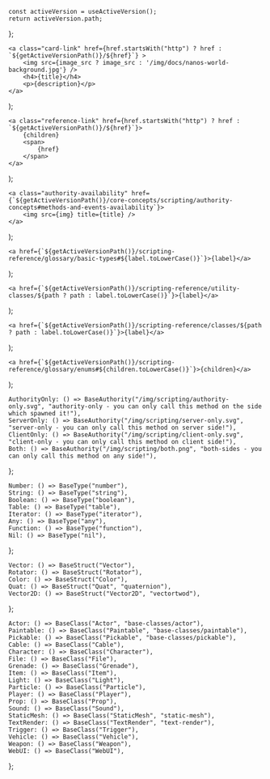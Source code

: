 
<!-- Getter to get the current version path - for links -->
	const activeVersion = useActiveVersion();
	return activeVersion.path;
};


<!-- Square Card Link -->
	<a class="card-link" href={href.startsWith("http") ? href : `${getActiveVersionPath()}/${href}`} > 
		<img src={image_src ? image_src : '/img/docs/nanos-world-background.jpg'} />
		<h4>{title}</h4>
		<p>{description}</p>
	</a>
);

<!-- Rectangular Reference Link -->
	<a class="reference-link" href={href.startsWith("http") ? href : `${getActiveVersionPath()}/${href}`}>
		{children}
		<span>
			{href}
		</span>
	</a>
);


<!-- Generic Base Authority component -->
	<a class="authority-availability" href={`${getActiveVersionPath()}/core-concepts/scripting/authority-concepts#methods-and-events-availability`}>
		<img src={img} title={title} />
	</a>
);

<!-- Generic Basic Type component -->
	<a href={`${getActiveVersionPath()}/scripting-reference/glossary/basic-types#${label.toLowerCase()}`}>{label}</a>
);

<!-- Generic Struct Type component -->
	<a href={`${getActiveVersionPath()}/scripting-reference/utility-classes/${path ? path : label.toLowerCase()}`}>{label}</a>
);

<!-- Generic Struct Type component -->
	<a href={`${getActiveVersionPath()}/scripting-reference/classes/${path ? path : label.toLowerCase()}`}>{label}</a>
);

<!-- Define Enum component -->
	<a href={`${getActiveVersionPath()}/scripting-reference/glossary/enums#${children.toLowerCase()}`}>{children}</a>
);


<!-- Defines Authority Types componenets -->
	AuthorityOnly: () => BaseAuthority("/img/scripting/authority-only.svg", "authority-only - you can only call this method on the side which spawned it!"),
	ServerOnly: () => BaseAuthority("/img/scripting/server-only.svg", "server-only - you can only call this method on server side!"),
	ClientOnly: () => BaseAuthority("/img/scripting/client-only.svg", "client-only - you can only call this method on client side!"),
	Both: () => BaseAuthority("/img/scripting/both.png", "both-sides - you can only call this method on any side!"),
};

<!-- Defines Basic Types componenets -->
	Number: () => BaseType("number"),
	String: () => BaseType("string"),
	Boolean: () => BaseType("boolean"),
	Table: () => BaseType("table"),
	Iterator: () => BaseType("iterator"),
	Any: () => BaseType("any"),
	Function: () => BaseType("function"),
	Nil: () => BaseType("nil"),
};

<!-- Defines Struct Types componenets -->
	Vector: () => BaseStruct("Vector"),
	Rotator: () => BaseStruct("Rotator"),
	Color: () => BaseStruct("Color"),
	Quat: () => BaseStruct("Quat", "quaternion"),
	Vector2D: () => BaseStruct("Vector2D", "vectortwod"),
};

<!-- Defines Classes componenets -->
	Actor: () => BaseClass("Actor", "base-classes/actor"),
	Paintable: () => BaseClass("Paintable", "base-classes/paintable"),
	Pickable: () => BaseClass("Pickable", "base-classes/pickable"),
	Cable: () => BaseClass("Cable"),
	Character: () => BaseClass("Character"),
	File: () => BaseClass("File"),
	Grenade: () => BaseClass("Grenade"),
	Item: () => BaseClass("Item"),
	Light: () => BaseClass("Light"),
	Particle: () => BaseClass("Particle"),
	Player: () => BaseClass("Player"),
	Prop: () => BaseClass("Prop"),
	Sound: () => BaseClass("Sound"),
	StaticMesh: () => BaseClass("StaticMesh", "static-mesh"),
	TextRender: () => BaseClass("TextRender", "text-render"),
	Trigger: () => BaseClass("Trigger"),
	Vehicle: () => BaseClass("Vehicle"),
	Weapon: () => BaseClass("Weapon"),
	WebUI: () => BaseClass("WebUI"),
};